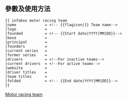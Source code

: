 <includeonly><!-- 在這裡加入模板的保護標識 --></includeonly><noinclude>{{Documentation subpage}}</noinclude>
<!-- 在本行下編輯模板說明 -->
== 參數及使用方法 ==
<pre style="overflow: auto;">
{{ infobox motor racing team
|name             = <!-- {{flagicon|}} Team name-->
|logo             = 
|founded          = <!-- {{Start date|YYYY|MM|DD}}-->
|base             =
|principal        = 
|founders         =
|current series   = 
|former series    = 
|drivers          = <!--For inactive teams-->
|current drivers  = <!--For active teams-->
|website          =
|driver titles    = 
|team titles      = 
|folded           = <!-- {{End date|YYYY|MM|DD}}-->
}}
</pre>

<includeonly>
<!-- 本行下加入模板的分類 -->
[[Category:動力運動信息框模板|Motor racing team]]
</includeonly>